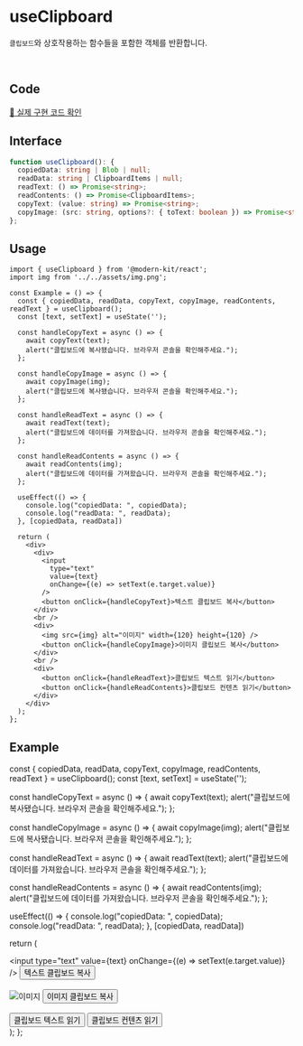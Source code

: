
# useClipboard

`클립보드`와 상호작용하는 함수들을 포함한 객체를 반환합니다.

<br />

## Code
[🔗 실제 구현 코드 확인](https://github.com/modern-agile-team/modern-kit/blob/main/packages/react/src/hooks/useClipboard/index.ts)

## Interface
```ts title="typescript"
function useClipboard(): {
  copiedData: string | Blob | null;
  readData: string | ClipboardItems | null;
  readText: () => Promise<string>;
  readContents: () => Promise<ClipboardItems>;
  copyText: (value: string) => Promise<string>;
  copyImage: (src: string, options?: { toText: boolean }) => Promise<string | Blob>;
};
```

## Usage
```tsx title="typescript"
import { useClipboard } from '@modern-kit/react';
import img from '../../assets/img.png';

const Example = () => {
  const { copiedData, readData, copyText, copyImage, readContents, readText } = useClipboard();
  const [text, setText] = useState('');

  const handleCopyText = async () => {
    await copyText(text);
    alert("클립보드에 복사됐습니다. 브라우저 콘솔을 확인해주세요.");
  };

  const handleCopyImage = async () => {
    await copyImage(img);
    alert("클립보드에 복사됐습니다. 브라우저 콘솔을 확인해주세요.");
  };

  const handleReadText = async () => {
    await readText(text);
    alert("클립보드에 데이터를 가져왔습니다. 브라우저 콘솔을 확인해주세요.");
  };

  const handleReadContents = async () => {
    await readContents(img);
    alert("클립보드에 데이터를 가져왔습니다. 브라우저 콘솔을 확인해주세요.");
  };

  useEffect(() => {
    console.log("copiedData: ", copiedData);
    console.log("readData: ", readData);
  }, [copiedData, readData])

  return (
    <div>
      <div>
        <input
          type="text"
          value={text}
          onChange={(e) => setText(e.target.value)}
        />
        <button onClick={handleCopyText}>텍스트 클립보드 복사</button>
      </div>
      <br />
      <div>
        <img src={img} alt="이미지" width={120} height={120} />
        <button onClick={handleCopyImage}>이미지 클립보드 복사</button>
      </div>
      <br />
      <div>
        <button onClick={handleReadText}>클립보드 텍스트 읽기</button>
        <button onClick={handleReadContents}>클립보드 컨텐츠 읽기</button>
      </div>
    </div>
  );
};
```

## Example

  const { copiedData, readData, copyText, copyImage, readContents, readText } = useClipboard();
  const [text, setText] = useState('');

  const handleCopyText = async () => {
    await copyText(text);
    alert("클립보드에 복사됐습니다. 브라우저 콘솔을 확인해주세요.");
  };

  const handleCopyImage = async () => {
    await copyImage(img);
    alert("클립보드에 복사됐습니다. 브라우저 콘솔을 확인해주세요.");
  };

  const handleReadText = async () => {
    await readText(text);
    alert("클립보드에 데이터를 가져왔습니다. 브라우저 콘솔을 확인해주세요.");
  };

  const handleReadContents = async () => {
    await readContents(img);
    alert("클립보드에 데이터를 가져왔습니다. 브라우저 콘솔을 확인해주세요.");
  };

  useEffect(() => {
    console.log("copiedData: ", copiedData);
    console.log("readData: ", readData);
  }, [copiedData, readData])

  return (
    <div>
      <div>
        <input
          type="text"
          value={text}
          onChange={(e) => setText(e.target.value)}
        />
        <button onClick={handleCopyText}>텍스트 클립보드 복사</button>
      </div>
      <br />
      <div>
        <img src={img} alt="이미지" width={120} height={120} />
        <button onClick={handleCopyImage}>이미지 클립보드 복사</button>
      </div>
      <br />
      <div>
        <button onClick={handleReadText}>클립보드 텍스트 읽기</button>
        <button onClick={handleReadContents}>클립보드 컨텐츠 읽기</button>
      </div>
    </div>
  );
};

<Example />
